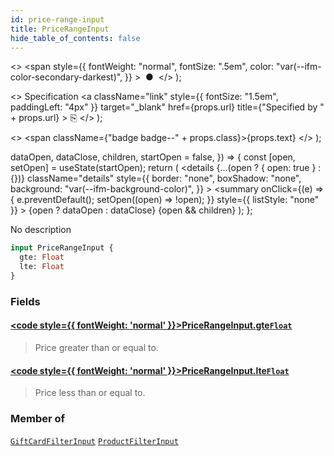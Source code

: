 ```yaml
---
id: price-range-input
title: PriceRangeInput
hide_table_of_contents: false
---
```


  <>
    <span
      style={{
        fontWeight: "normal",
        fontSize: ".5em",
        color: "var(--ifm-color-secondary-darkest)",
      }}
    >
      &nbsp;●&nbsp;
    </span>
  </>
);

  <>
    Specification
    <a
      className="link"
      style={{ fontSize: "1.5em", paddingLeft: "4px" }}
      target="\_blank"
      href={props.url}
      title={"Specified by " + props.url}
    >
      ⎘
    </a>
  </>
);

  <>
    <span className={"badge badge--" + props.class}>{props.text}</span>
  </>
);


  dataOpen,
  dataClose,
  children,
  startOpen = false,
}) => {
  const [open, setOpen] = useState(startOpen);
  return (
    <details
      {...(open ? { open: true } : {})}
      className="details"
      style={{
        border: "none",
        boxShadow: "none",
        background: "var(--ifm-background-color)",
      }}
    >
      <summary
        onClick={(e) => {
          e.preventDefault();
          setOpen((open) => !open);
        }}
        style={{ listStyle: "none" }}
      >
        {open ? dataOpen : dataClose}
      </summary>
      {open && children}
    </details>
  );
};

No description

```graphql
input PriceRangeInput {
  gte: Float
  lte: Float
}
```

### Fields

#### [<code style={{ fontWeight: 'normal' }}>PriceRangeInput.<b>gte</b></code>](#)<Bullet />[`Float`](../../../api-storefront/miscellaneous/scalars/float) <Badge class="secondary" text="scalar"/>

> Price greater than or equal to.

#### [<code style={{ fontWeight: 'normal' }}>PriceRangeInput.<b>lte</b></code>](#)<Bullet />[`Float`](../../../api-storefront/miscellaneous/scalars/float) <Badge class="secondary" text="scalar"/>

> Price less than or equal to.

### Member of

[`GiftCardFilterInput`](../../../api-storefront/gift-cards/inputs/gift-card-filter-input) <Badge class="secondary" text="input"/><Bullet />[`ProductFilterInput`](../../../api-storefront/products/inputs/product-filter-input) <Badge class="secondary" text="input"/>
